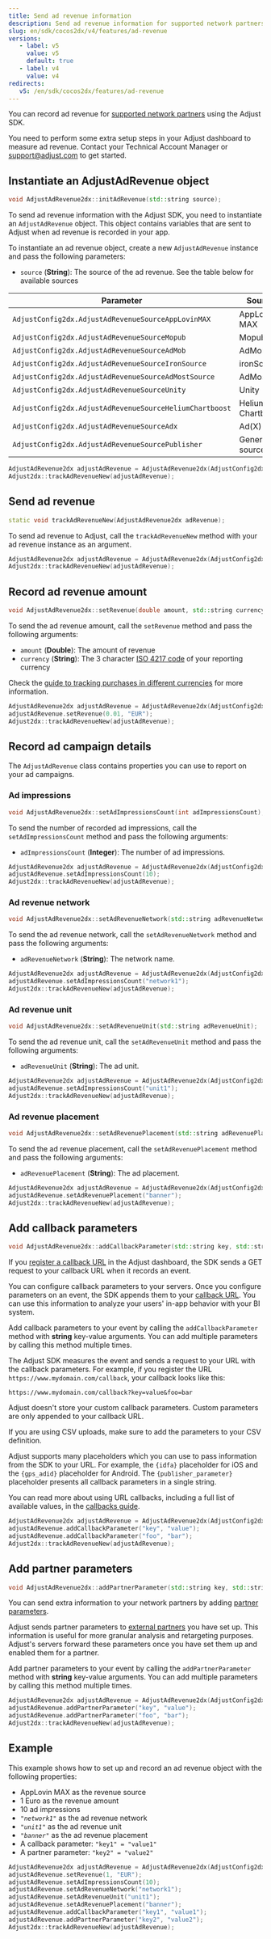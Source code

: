 ```yaml
---
title: Send ad revenue information
description: Send ad revenue information for supported network partners using the Adjust SDK.
slug: en/sdk/cocos2dx/v4/features/ad-revenue
versions:
   - label: v5
     value: v5
     default: true
   - label: v4
     value: v4
redirects:
   v5: /en/sdk/cocos2dx/features/ad-revenue
---
```


You can record ad revenue for [supported network partners](https://help.adjust.com/en/article/ad-revenue) using the Adjust SDK.

<Callout type="important">

You need to perform some extra setup steps in your Adjust dashboard to measure ad revenue. Contact your Technical Account Manager or support@adjust.com to get started.

</Callout>

## Instantiate an AdjustAdRevenue object

<CodeBlock title="Method signature">

```cpp
void AdjustAdRevenue2dx::initAdRevenue(std::string source);
```

</CodeBlock>

To send ad revenue information with the Adjust SDK, you need to instantiate an `AdjustAdRevenue` object. This object contains variables that are sent to Adjust when ad revenue is recorded in your app.

To instantiate an ad revenue object, create a new `AdjustAdRevenue` instance and pass the following parameters:

-  `source` (**String**): The source of the ad revenue. See the table below for available sources

| Parameter                                               | Source            |
| ------------------------------------------------------- | ----------------- |
| `AdjustConfig2dx.AdjustAdRevenueSourceAppLovinMAX`      | AppLovin MAX      |
| `AdjustConfig2dx.AdjustAdRevenueSourceMopub`            | Mopub             |
| `AdjustConfig2dx.AdjustAdRevenueSourceAdMob`            | AdMob             |
| `AdjustConfig2dx.AdjustAdRevenueSourceIronSource`       | ironSource        |
| `AdjustConfig2dx.AdjustAdRevenueSourceAdMostSource`     | AdMost            |
| `AdjustConfig2dx.AdjustAdRevenueSourceUnity`            | Unity             |
| `AdjustConfig2dx.AdjustAdRevenueSourceHeliumChartboost` | Helium Chartboost |
| `AdjustConfig2dx.AdjustAdRevenueSourceAdx`              | Ad(X)             |
| `AdjustConfig2dx.AdjustAdRevenueSourcePublisher`        | Generic source    |

```cpp
AdjustAdRevenue2dx adjustAdRevenue = AdjustAdRevenue2dx(AdjustConfig2dx::AdjustAdRevenueSourceAppLovinMAX);
Adjust2dx::trackAdRevenueNew(adjustAdRevenue);
```

## Send ad revenue

<CodeBlock title="Method signature">

```cpp
static void trackAdRevenueNew(AdjustAdRevenue2dx adRevenue);
```

</CodeBlock>

To send ad revenue to Adjust, call the `trackAdRevenueNew` method with your ad revenue instance as an argument.

```cpp
AdjustAdRevenue2dx adjustAdRevenue = AdjustAdRevenue2dx(AdjustConfig2dx::AdjustAdRevenueSourceAppLovinMAX);
Adjust2dx::trackAdRevenueNew(adjustAdRevenue);
```

## Record ad revenue amount

<CodeBlock title="Method signature">

```cpp
void AdjustAdRevenue2dx::setRevenue(double amount, std::string currency);
```

</CodeBlock>

To send the ad revenue amount, call the `setRevenue` method and pass the following arguments:

-  `amount` (**Double**): The amount of revenue
-  `currency` (**String**): The 3 character [ISO 4217 code](https://www.iban.com/currency-codes) of your reporting currency

<Callout type="seealso">

Check the [guide to tracking purchases in different currencies](https://help.adjust.com/en/article/currency-conversion) for more information.

</Callout>

```cpp
AdjustAdRevenue2dx adjustAdRevenue = AdjustAdRevenue2dx(AdjustConfig2dx::AdjustAdRevenueSourceAppLovinMAX);
adjustAdRevenue.setRevenue(0.01, "EUR");
Adjust2dx::trackAdRevenueNew(adjustAdRevenue);
```

## Record ad campaign details

The `AdjustAdRevenue` class contains properties you can use to report on your ad campaigns.

### Ad impressions

<CodeBlock title="Method signature">

```cpp
void AdjustAdRevenue2dx::setAdImpressionsCount(int adImpressionsCount);
```

</CodeBlock>

To send the number of recorded ad impressions, call the `setAdImpressionsCount` method and pass the following arguments:

-  `adImpressionsCount` (**Integer**): The number of ad impressions.

```cpp
AdjustAdRevenue2dx adjustAdRevenue = AdjustAdRevenue2dx(AdjustConfig2dx::AdjustAdRevenueSourceAppLovinMAX);
adjustAdRevenue.setAdImpressionsCount(10);
Adjust2dx::trackAdRevenueNew(adjustAdRevenue);
```

### Ad revenue network

<CodeBlock title="Method signature">

```cpp
void AdjustAdRevenue2dx::setAdRevenueNetwork(std::string adRevenueNetwork);
```

</CodeBlock>

To send the ad revenue network, call the `setAdRevenueNetwork` method and pass the following arguments:

-  `adRevenueNetwork` (**String**): The network name.

```cpp
AdjustAdRevenue2dx adjustAdRevenue = AdjustAdRevenue2dx(AdjustConfig2dx::AdjustAdRevenueSourceAppLovinMAX);
adjustAdRevenue.setAdImpressionsCount("network1");
Adjust2dx::trackAdRevenueNew(adjustAdRevenue);
```

### Ad revenue unit

<CodeBlock title="Method signature">

```cpp
void AdjustAdRevenue2dx::setAdRevenueUnit(std::string adRevenueUnit);
```

</CodeBlock>

To send the ad revenue unit, call the `setAdRevenueUnit` method and pass the following arguments:

-  `adRevenueUnit` (**String**): The ad unit.

```cpp
AdjustAdRevenue2dx adjustAdRevenue = AdjustAdRevenue2dx(AdjustConfig2dx::AdjustAdRevenueSourceAppLovinMAX);
adjustAdRevenue.setAdImpressionsCount("unit1");
Adjust2dx::trackAdRevenueNew(adjustAdRevenue);
```

### Ad revenue placement

<CodeBlock title="Method signature">

```cpp
void AdjustAdRevenue2dx::setAdRevenuePlacement(std::string adRevenuePlacement);
```

</CodeBlock>

To send the ad revenue placement, call the `setAdRevenuePlacement` method and pass the following arguments:

-  `adRevenuePlacement` (**String**): The ad placement.

```cpp
AdjustAdRevenue2dx adjustAdRevenue = AdjustAdRevenue2dx(AdjustConfig2dx::AdjustAdRevenueSourceAppLovinMAX);
adjustAdRevenue.setAdRevenuePlacement("banner");
Adjust2dx::trackAdRevenueNew(adjustAdRevenue);
```

## Add callback parameters

<CodeBlock title="Method signature">

```cpp
void AdjustAdRevenue2dx::addCallbackParameter(std::string key, std::string value);
```

</CodeBlock>

If you [register a callback URL](https://help.adjust.com/en/article/recommended-placeholders-callbacks) in the Adjust dashboard, the SDK sends a GET request to your callback URL when it records an event.

You can configure callback parameters to your servers. Once you configure parameters on an event, the SDK appends them to your [callback URL](https://help.adjust.com/en/article/raw-data-exports). You can use this information to analyze your users' in-app behavior with your BI system.

Add callback parameters to your event by calling the `addCallbackParameter` method with **string** key-value arguments. You can add multiple parameters by calling this method multiple times.

The Adjust SDK measures the event and sends a request to your URL with the callback parameters. For example, if you register the URL `https://www.mydomain.com/callback`, your callback looks like this:

<CodeBlock highlight="key=value, foo=bar">

```http
https://www.mydomain.com/callback?key=value&foo=bar
```

</CodeBlock>

<Callout type="note">

Adjust doesn't store your custom callback parameters. Custom parameters are only appended to your callback URL.

</Callout>

If you are using CSV uploads, make sure to add the parameters to your CSV definition.

Adjust supports many placeholders which you can use to pass information from the SDK to your URL. For example, the `{idfa}` placeholder for iOS and the `{gps_adid}` placeholder for Android. The `{publisher_parameter}` placeholder presents all callback parameters in a single string.

<Callout type="seealso">

You can read more about using URL callbacks, including a full list of available values, in the [callbacks guide](https://help.adjust.com/en/article/callbacks).

</Callout>

```cpp
AdjustAdRevenue2dx adjustAdRevenue = AdjustAdRevenue2dx(AdjustConfig2dx::AdjustAdRevenueSourceAppLovinMAX);
adjustAdRevenue.addCallbackParameter("key", "value");
adjustAdRevenue.addCallbackParameter("foo", "bar");
Adjust2dx::trackAdRevenueNew(adjustAdRevenue);
```

## Add partner parameters

<CodeBlock title="Method signature">

```cpp
void AdjustAdRevenue2dx::addPartnerParameter(std::string key, std::string value);
```

</CodeBlock>

You can send extra information to your network partners by adding [partner parameters](https://help.adjust.com/en/article/data-sharing-ad-network#map-parameters).

Adjust sends partner parameters to [external partners](https://help.adjust.com/en/article/integrated-partners) you have set up. This information is useful for more granular analysis and retargeting purposes. Adjust's servers forward these parameters once you have set them up and enabled them for a partner.

Add partner parameters to your event by calling the `addPartnerParameter` method with **string** key-value arguments. You can add multiple parameters by calling this method multiple times.

```cpp
AdjustAdRevenue2dx adjustAdRevenue = AdjustAdRevenue2dx(AdjustConfig2dx::AdjustAdRevenueSourceAppLovinMAX);
adjustAdRevenue.addPartnerParameter("key", "value");
adjustAdRevenue.addPartnerParameter("foo", "bar");
Adjust2dx::trackAdRevenueNew(adjustAdRevenue);
```

## Example

This example shows how to set up and record an ad revenue object with the following properties:

-  AppLovin MAX as the revenue source
-  1 Euro as the revenue amount
-  10 ad impressions
-  _`"network1"`_ as the ad revenue network
-  _`"unit1"`_ as the ad revenue unit
-  _`"banner"`_ as the ad revenue placement
-  A callback parameter: `"key1" = "value1"`
-  A partner parameter: `"key2" = "value2"`

```cpp
AdjustAdRevenue2dx adjustAdRevenue = AdjustAdRevenue2dx(AdjustConfig2dx::AdjustAdRevenueSourceAppLovinMAX);
adjustAdRevenue.setRevenue(1, "EUR");
adjustAdRevenue.setAdImpressionsCount(10);
adjustAdRevenue.setAdRevenueNetwork("network1");
adjustAdRevenue.setAdRevenueUnit("unit1");
adjustAdRevenue.setAdRevenuePlacement("banner");
adjustAdRevenue.addCallbackParameter("key1", "value1");
adjustAdRevenue.addPartnerParameter("key2", "value2");
Adjust2dx::trackAdRevenueNew(adjustAdRevenue);
```
